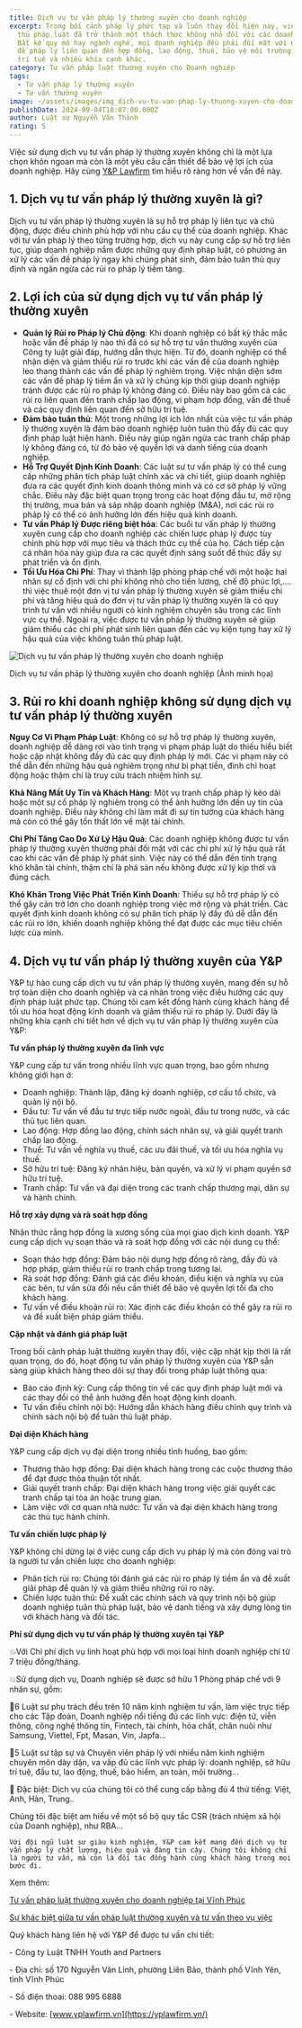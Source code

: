 ```yaml
---
title: Dịch vụ tư vấn pháp lý thường xuyên cho doanh nghiệp
excerpt: Trong bối cảnh pháp lý phức tạp và luôn thay đổi hiện nay, việc tuân
  thủ pháp luật đã trở thành một thách thức không nhỏ đối với các doanh nghiệp.
  Bất kể quy mô hay ngành nghề, mọi doanh nghiệp đều phải đối mặt với nhiều vấn
  đề pháp lý liên quan đến hợp đồng, lao động, thuế, bảo vệ môi trường, sở hữu
  trí tuệ và nhiều khía cạnh khác.
category: Tư vấn pháp luật thường xuyên cho Doanh nghiệp
tags:
  - Tư vấn pháp lý thường xuyên
  - Tư vấn thường xuyên
image: ~/assets/images/img_dich-vu-tu-van-phap-ly-thuong-xuyen-cho-doanh-nghiep......jpg
publishDate: 2024-09-04T18:07:00.000Z
author: Luật sư Nguyễn Văn Thành
rating: 5
---
```

Việc sử dụng dịch vụ tư vấn pháp lý thường xuyên không chỉ là một lựa chọn khôn ngoan mà còn là một yêu cầu cần thiết để bảo vệ lợi ích của doanh nghiệp. Hãy cùng [Y&P Lawfirm](https://yplawfirm.vn/) tìm hiểu rõ ràng hơn về vấn đề này.

## 1. Dịch vụ tư vấn pháp lý thường xuyên là gì?

Dịch vụ tư vấn pháp lý thường xuyên là sự hỗ trợ pháp lý liên tục và chủ động, được điều chỉnh phù hợp với nhu cầu cụ thể của doanh nghiệp. Khác với tư vấn pháp lý theo từng trường hợp, dịch vụ này cung cấp sự hỗ trợ liên tục, giúp doanh nghiệp nắm được những quy định pháp luật, có phương án xử lý các vấn đề pháp lý ngay khi chúng phát sinh, đảm bảo tuân thủ quy định và ngăn ngừa các rủi ro pháp lý tiềm tàng.

## 2. Lợi ích của sử dụng dịch vụ tư vấn pháp lý thường xuyên

* **Quản lý Rủi ro Pháp lý Chủ động**: Khi doanh nghiệp có bất kỳ thắc mắc hoặc vấn đề pháp lý nào thì đã có sự hỗ trợ tư vấn thường xuyên của Công ty luật giải đáp, hướng dẫn thực hiện. Từ đó, doanh nghiệp có thể nhận diện và giảm thiểu rủi ro trước khi các vấn đề của doanh nghiệp leo thang thành các vấn đề pháp lý nghiêm trọng. Việc nhận diện sớm các vấn đề pháp lý tiềm ẩn và xử lý chúng kịp thời giúp doanh nghiệp tránh được các rủi ro pháp lý không đáng có. Điều này bao gồm cả các rủi ro liên quan đến tranh chấp lao động, vi phạm hợp đồng, vấn đề thuế và các quy định liên quan đến sở hữu trí tuệ.
* **Đảm bảo tuân thủ**: Một trong những lợi ích lớn nhất của việc tư vấn pháp lý thường xuyên là đảm bảo doanh nghiệp luôn tuân thủ đầy đủ các quy định pháp luật hiện hành. Điều này giúp ngăn ngừa các tranh chấp pháp lý không đáng có, từ đó bảo vệ quyền lợi và danh tiếng của doanh nghiệp.
* **Hỗ Trợ Quyết Định Kinh Doanh**: Các luật sư tư vấn pháp lý có thể cung cấp những phân tích pháp luật chính xác và chi tiết, giúp doanh nghiệp đưa ra các quyết định kinh doanh thông minh và có cơ sở pháp lý vững chắc. Điều này đặc biệt quan trọng trong các hoạt động đầu tư, mở rộng thị trường, mua bán và sáp nhập doanh nghiệp (M&A), nơi các rủi ro pháp lý có thể có ảnh hưởng lớn đến hiệu quả kinh doanh.
* **Tư vấn Pháp lý Được riêng biệt hóa**: Các buổi tư vấn pháp lý thường xuyên cung cấp cho doanh nghiệp các chiến lược pháp lý được tùy chỉnh phù hợp với mục tiêu và thách thức cụ thể của họ. Cách tiếp cận cá nhân hóa này giúp đưa ra các quyết định sáng suốt để thúc đẩy sự phát triển và ổn định.
* **Tối Ưu Hóa Chi Phí**: Thay vì thành lập phòng pháp chế với một hoặc hai nhân sự cố định với chi phí không nhỏ cho tiền lương, chế độ phúc lợi,…. thì việc thuê một đơn vị tư vấn pháp lý thường xuyên sẽ giảm thiểu chi phí và tăng hiệu quả do đơn vị tư vấn pháp lý thường xuyên là có quy trình tư vấn với nhiều người có kinh nghiệm chuyên sâu trong các lĩnh vực cụ thể.  Ngoài ra, việc được tư vấn pháp lý thường xuyên sẽ giúp giảm thiểu các chi phí phát sinh liên quan đến các vụ kiện tụng hay xử lý hậu quả của việc không tuân thủ pháp luật.

![Dịch vụ tư vấn pháp lý thường xuyên cho doanh nghiệp](~/assets/images/tu-van-phap-ly-thuong-xuyen.jpg "Dịch vụ tư vấn pháp lý thường xuyên cho doanh nghiệp")

Dịch vụ tư vấn pháp lý thường xuyên cho doanh nghiệp (Ảnh minh họa)

## 3. Rủi ro khi doanh nghiệp không sử dụng dịch vụ tư vấn pháp lý thường xuyên

**Nguy Cơ Vi Phạm Pháp Luật**: Không có sự hỗ trợ pháp lý thường xuyên, doanh nghiệp dễ dàng rơi vào tình trạng vi phạm pháp luật do thiếu hiểu biết hoặc cập nhật không đầy đủ các quy định pháp lý mới. Các vi phạm này có thể dẫn đến những hậu quả nghiêm trọng như bị phạt tiền, đình chỉ hoạt động hoặc thậm chí là truy cứu trách nhiệm hình sự.

**Khả Năng Mất Uy Tín và Khách Hàng**: Một vụ tranh chấp pháp lý kéo dài hoặc một sự cố pháp lý nghiêm trọng có thể ảnh hưởng lớn đến uy tín của doanh nghiệp. Điều này không chỉ làm mất đi sự tin tưởng của khách hàng mà còn có thể gây tổn thất lớn về mặt tài chính.

**Chi Phí Tăng Cao Do Xử Lý Hậu Quả**: Các doanh nghiệp không được tư vấn pháp lý thường xuyên thường phải đối mặt với các chi phí xử lý hậu quả rất cao khi các vấn đề pháp lý phát sinh. Việc này có thể dẫn đến tình trạng khó khăn tài chính, thậm chí là phá sản nếu không được xử lý kịp thời và đúng cách.

**Khó Khăn Trong Việc Phát Triển Kinh Doanh**: Thiếu sự hỗ trợ pháp lý có thể gây cản trở lớn cho doanh nghiệp trong việc mở rộng và phát triển. Các quyết định kinh doanh không có sự phân tích pháp lý đầy đủ dễ dẫn đến các rủi ro lớn, khiến doanh nghiệp không thể đạt được các mục tiêu chiến lược của mình.

## 4. Dịch vụ tư vấn pháp lý thường xuyên của Y&P

Y&P tự hào cung cấp dịch vụ tư vấn pháp lý thường xuyên, mang đến sự hỗ trợ toàn diện cho doanh nghiệp và cá nhân trong việc điều hướng các quy định pháp luật phức tạp. Chúng tôi cam kết đồng hành cùng khách hàng để tối ưu hóa hoạt động kinh doanh và giảm thiểu rủi ro pháp lý. Dưới đây là những khía cạnh chi tiết hơn về dịch vụ tư vấn pháp lý thường xuyên của Y&P:

**Tư vấn pháp lý thường xuyên đa lĩnh vực**

Y&P cung cấp tư vấn trong nhiều lĩnh vực quan trọng, bao gồm nhưng không giới hạn ở:

* Doanh nghiệp: Thành lập, đăng ký doanh nghiệp, cơ cấu tổ chức, và quản lý nội bộ.
* Đầu tư: Tư vấn về đầu tư trực tiếp nước ngoài, đầu tư trong nước, và các thủ tục liên quan.
* Lao động: Hợp đồng lao động, chính sách nhân sự, và giải quyết tranh chấp lao động.
* Thuế: Tư vấn về nghĩa vụ thuế, các ưu đãi thuế, và tối ưu hóa nghĩa vụ thuế.
* Sở hữu trí tuệ: Đăng ký nhãn hiệu, bản quyền, và xử lý vi phạm quyền sở hữu trí tuệ.
* Tranh chấp: Tư vấn và đại diện trong các tranh chấp thương mại, dân sự và hành chính.

**Hỗ trợ xây dựng và rà soát hợp đồng**

Nhận thức rằng hợp đồng là xương sống của mọi giao dịch kinh doanh. Y&P cung cấp dịch vụ soạn thảo và rà soát hợp đồng với các nội dung cụ thể:

* Soạn thảo hợp đồng: Đảm bảo nội dung hợp đồng rõ ràng, đầy đủ và hợp pháp, giảm thiểu rủi ro tranh chấp trong tương lai.
* Rà soát hợp đồng: Đánh giá các điều khoản, điều kiện và nghĩa vụ của các bên, tư vấn sửa đổi nếu cần thiết để bảo vệ quyền lợi tối đa cho khách hàng.
* Tư vấn về điều khoản rủi ro: Xác định các điều khoản có thể gây ra rủi ro và đề xuất biện pháp giảm thiểu.

**Cập nhật và đánh giá pháp luật**

Trong bối cảnh pháp luật thường xuyên thay đổi, việc cập nhật kịp thời là rất quan trọng, do đó, hoạt động tư vấn pháp lý thường xuyên của Y&P sẵn sàng giúp khách hàng theo dõi sự thay đổi trong pháp luật thông qua:

* Báo cáo định kỳ: Cung cấp thông tin về các quy định pháp luật mới và các thay đổi có thể ảnh hưởng đến hoạt động kinh doanh.
* Tư vấn điều chỉnh nội bộ: Hướng dẫn khách hàng điều chỉnh quy trình và chính sách nội bộ để tuân thủ luật pháp.

**Đại diện Khách hàng**

Y&P cung cấp dịch vụ đại diện trong nhiều tình huống, bao gồm:

* Thương thảo hợp đồng: Đại diện khách hàng trong các cuộc thương thảo để đạt được thỏa thuận tốt nhất.
* Giải quyết tranh chấp: Đại diện khách hàng trong việc giải quyết các tranh chấp tại tòa án hoặc trung gian.
* Làm việc với cơ quan nhà nước: Tư vấn và đại diện khách hàng trong các thủ tục hành chính.

**Tư vấn chiến lược pháp lý**

Y&P không chỉ dừng lại ở việc cung cấp dịch vụ pháp lý mà còn đóng vai trò là người tư vấn chiến lược cho doanh nghiệp:

* Phân tích rủi ro: Chúng tôi đánh giá các rủi ro pháp lý tiềm ẩn và đề xuất giải pháp để quản lý và giảm thiểu những rủi ro này.
* Chiến lược tuân thủ: Đề xuất các chính sách và quy trình nội bộ giúp doanh nghiệp tuân thủ pháp luật, bảo vệ danh tiếng và xây dựng lòng tin với khách hàng và đối tác.

**Phí sử dụng dịch vụ tư vấn pháp lý thường xuyên tại Y&P**

💥Với Chi phí dịch vụ linh hoạt phù hợp với mọi loại hình doanh nghiệp chỉ từ 7 triệu đồng/tháng.

💥Sử dụng dịch vụ, Doanh nghiệp sẽ được sở hữu 1 Phòng pháp chế với 9 nhân sự, gồm:

🔑6 Luật sư phụ trách đều trên 10 năm kinh nghiệm tư vấn, làm việc trực tiếp cho các Tập đoàn, Doanh nghiệp nổi tiếng đủ các lĩnh vực: điện tử, viễn thông, công nghệ thông tin, Fintech, tài chính, hóa chất, chăn nuôi như Samsung, Viettel, Fpt, Masan, Vin, Japfa...

🔑5 Luật sư tập sự và Chuyên viên pháp lý với nhiều năm kinh nghiệm chuyên môn dày dặn, va vấp đủ các lĩnh vực pháp lý: doanh nghiệp, sở hữu trí tuệ, đầu tư, lao động, thuế, bảo hiểm, an toàn, môi trường...

🔑 Đặc biệt: Dịch vụ của chúng tôi có thể cung cấp bằng đủ 4 thứ tiếng: Việt, Anh, Hàn, Trung..

Chúng tôi đặc biệt am hiểu về một số bộ quy tắc CSR (trách nhiệm xã hội của Doanh nghiệp), như RBA...

`Với đội ngũ luật sư giàu kinh nghiệm, Y&P cam kết mang đến dịch vụ tư vấn pháp lý chất lượng, hiệu quả và đáng tin cậy. Chúng tôi không chỉ là người tư vấn, mà còn là đối tác đồng hành cùng khách hàng trong mọi bước đi.`

Xem thêm: 

[Tư vấn pháp luật thường xuyên cho doanh nghiệp tại Vĩnh Phúc](https://vinhphuclawyers.vn/dich-vu-phap-ly/ho-tro-doanh-nghiep/tu-van-phap-luat-thuong-xuyen-cho-doanh-nghiep-tai-vinh-phuc-22164.htm)

[Sự khác biệt giữa tư vấn pháp luật thường xuyên và tư vấn theo vụ việc](https://vinhphuclawyers.vn/kien-thuc-phap-ly/doanh-nghiep-va-dau-tu-nuoc-ngoai/su-khac-biet-giua-tu-van-phap-luat-thuong-xuyen-va-tu-van-phap-luat-theo-vu-viec-35849.htm)

Quý khách hàng liên hệ với Y&P để được tư vấn chi tiết:

\-     Công ty Luật TNHH Youth and Partners

\-     Địa chỉ: số 170 Nguyễn Văn Linh, phường Liên Bảo, thành phố Vĩnh Yên, tỉnh Vĩnh Phúc

\-     Số điện thoai: 088 995 6888

\-     Website: [www.yplawfirm.vn](https://yplawfirm.vn/)
